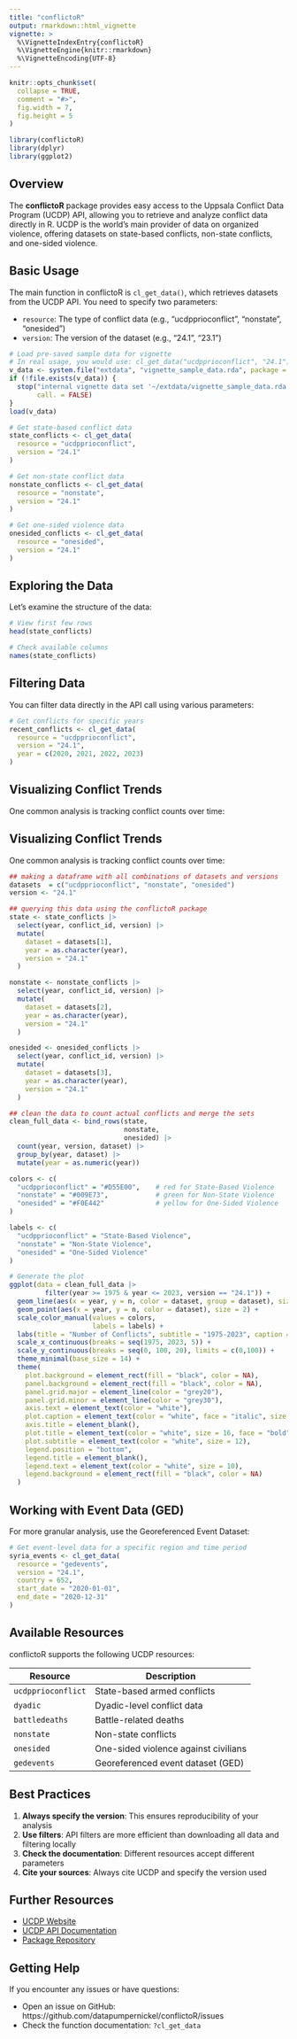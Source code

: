 ```yaml
---
title: "conflictoR"
output: rmarkdown::html_vignette
vignette: >
  %\VignetteIndexEntry{conflictoR}
  %\VignetteEngine{knitr::rmarkdown}
  %\VignetteEncoding{UTF-8}
---
```


```r
knitr::opts_chunk$set(
  collapse = TRUE,
  comment = "#>",
  fig.width = 7,
  fig.height = 5
)
```

```r
library(conflictoR)
library(dplyr)
library(ggplot2)
```

## Overview

The **conflictoR** package provides easy access to the Uppsala Conflict Data Program (UCDP) API, allowing you to retrieve and analyze conflict data directly in R. UCDP is the world's main provider of data on organized violence, offering datasets on state-based conflicts, non-state conflicts, and one-sided violence.

## Basic Usage

The main function in conflictoR is `cl_get_data()`, which retrieves datasets from the UCDP API. You need to specify two parameters:

- `resource`: The type of conflict data (e.g., "ucdpprioconflict", "nonstate", "onesided")
- `version`: The version of the dataset (e.g., "24.1", "23.1")

```r
# Load pre-saved sample data for vignette
# In real usage, you would use: cl_get_data("ucdpprioconflict", "24.1")
v_data <- system.file("extdata", "vignette_sample_data.rda", package = "conflictoR")
if (!file.exists(v_data)) {
  stop("internal vignette data set '~/extdata/vignette_sample_data.rda' not found",
       call. = FALSE)
}
load(v_data)
```

```r
# Get state-based conflict data
state_conflicts <- cl_get_data(
  resource = "ucdpprioconflict",
  version = "24.1"
)

# Get non-state conflict data
nonstate_conflicts <- cl_get_data(
  resource = "nonstate",
  version = "24.1"
)

# Get one-sided violence data
onesided_conflicts <- cl_get_data(
  resource = "onesided",
  version = "24.1"
)
```

## Exploring the Data

Let's examine the structure of the data:

```r
# View first few rows
head(state_conflicts)

# Check available columns
names(state_conflicts)
```

## Filtering Data

You can filter data directly in the API call using various parameters:

```r
# Get conflicts for specific years
recent_conflicts <- cl_get_data(
  resource = "ucdpprioconflict",
  version = "24.1",
  year = c(2020, 2021, 2022, 2023)
)
```

## Visualizing Conflict Trends

One common analysis is tracking conflict counts over time:

## Visualizing Conflict Trends

One common analysis is tracking conflict counts over time:

```r
## making a dataframe with all combinations of datasets and versions
datasets  = c("ucdpprioconflict", "nonstate", "onesided")
version <- "24.1"

## querying this data using the conflictoR package
state <- state_conflicts |> 
  select(year, conflict_id, version) |>
  mutate(
    dataset = datasets[1],
    year = as.character(year),
    version = "24.1"
  ) 

nonstate <- nonstate_conflicts |> 
  select(year, conflict_id, version) |>
  mutate(
    dataset = datasets[2],
    year = as.character(year),
    version = "24.1"
  ) 

onesided <- onesided_conflicts |> 
  select(year, conflict_id, version) |>
  mutate(
    dataset = datasets[3],
    year = as.character(year),
    version = "24.1"
  ) 

## clean the data to count actual conflicts and merge the sets
clean_full_data <- bind_rows(state,
                             nonstate,
                             onesided) |>
  count(year, version, dataset) |> 
  group_by(year, dataset) |> 
  mutate(year = as.numeric(year))
```

```r

colors <- c(
  "ucdpprioconflict" = "#D55E00",    # red for State-Based Violence
  "nonstate" = "#009E73",            # green for Non-State Violence
  "onesided" = "#F0E442"             # yellow for One-Sided Violence
)

labels <- c(
  "ucdpprioconflict" = "State-Based Violence",
  "nonstate" = "Non-State Violence",
  "onesided" = "One-Sided Violence"
)

# Generate the plot
ggplot(data = clean_full_data |> 
         filter(year >= 1975 & year <= 2023, version == "24.1")) +
  geom_line(aes(x = year, y = n, color = dataset, group = dataset), size = 1) +
  geom_point(aes(x = year, y = n, color = dataset), size = 2) +
  scale_color_manual(values = colors, 
                     labels = labels) +
  labs(title = "Number of Conflicts", subtitle = "1975-2023", caption = "Uppsala Conflict Data Center, ucdp.uu.se, using version 24.1 of resources 'ucdpprioconflict', 'onesided', 'nonstate'") +
  scale_x_continuous(breaks = seq(1975, 2023, 5)) +
  scale_y_continuous(breaks = seq(0, 100, 20), limits = c(0,100)) +
  theme_minimal(base_size = 14) +
  theme(
    plot.background = element_rect(fill = "black", color = NA),
    panel.background = element_rect(fill = "black", color = NA),
    panel.grid.major = element_line(color = "grey20"),
    panel.grid.minor = element_line(color = "grey30"),
    axis.text = element_text(color = "white"),
    plot.caption = element_text(color = "white", face = "italic", size = 7),
    axis.title = element_blank(),
    plot.title = element_text(color = "white", size = 16, face = "bold"),
    plot.subtitle = element_text(color = "white", size = 12),
    legend.position = "bottom",
    legend.title = element_blank(),
    legend.text = element_text(color = "white", size = 10),
    legend.background = element_rect(fill = "black", color = NA)
  )
```



## Working with Event Data (GED)

For more granular analysis, use the Georeferenced Event Dataset:

```r
# Get event-level data for a specific region and time period
syria_events <- cl_get_data(
  resource = "gedevents",
  version = "24.1",
  country = 652,
  start_date = "2020-01-01",
  end_date = "2020-12-31"
)

```

## Available Resources

conflictoR supports the following UCDP resources:

| Resource | Description |
|----------|-------------|
| `ucdpprioconflict` | State-based armed conflicts |
| `dyadic` | Dyadic-level conflict data |
| `battledeaths` | Battle-related deaths |
| `nonstate` | Non-state conflicts |
| `onesided` | One-sided violence against civilians |
| `gedevents` | Georeferenced event dataset (GED) |

## Best Practices

1. **Always specify the version**: This ensures reproducibility of your analysis
2. **Use filters**: API filters are more efficient than downloading all data and filtering locally
3. **Check the documentation**: Different resources accept different parameters
4. **Cite your sources**: Always cite UCDP and specify the version used

## Further Resources

- [UCDP Website](https://ucdp.uu.se/)
- [UCDP API Documentation](https://ucdp.uu.se/apidocs/)
- [Package Repository](https://github.com/datapumpernickel/conflictoR)

## Getting Help

If you encounter any issues or have questions:

- Open an issue on GitHub: https://github.com/datapumpernickel/conflictoR/issues
- Check the function documentation: `?cl_get_data`